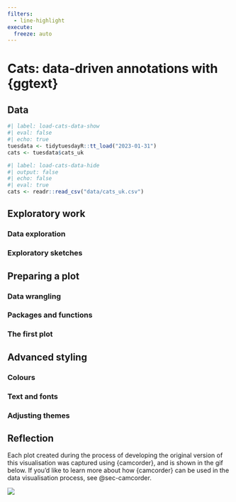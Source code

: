```yaml
---
filters:
  - line-highlight
execute: 
  freeze: auto
---
```


# Cats: data-driven annotations with {ggtext} {#sec-cats}

## Data

```r
#| label: load-cats-data-show
#| eval: false
#| echo: true
tuesdata <- tidytuesdayR::tt_load("2023-01-31")
cats <- tuesdata$cats_uk
```

```r
#| label: load-cats-data-hide
#| output: false
#| echo: false
#| eval: true
cats <- readr::read_csv("data/cats_uk.csv")
```

## Exploratory work

### Data exploration

### Exploratory sketches

## Preparing a plot

### Data wrangling

### Packages and functions

### The first plot

## Advanced styling

### Colours

### Text and fonts

### Adjusting themes

## Reflection

::: {.content-visible when-format="html"}

Each plot created during the process of developing the original version of this visualisation was captured using {camcorder}, and is shown in the gif below. If you'd like to learn more about how {camcorder} can be used in the data visualisation process, see @sec-camcorder.

![](images/cats.gif){fig-align="center"}

:::